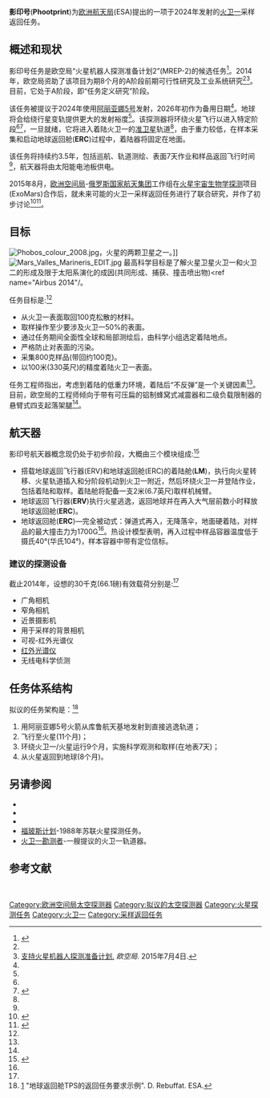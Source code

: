 {{Infobox spaceflight
| name                  = 影印号
| names_list            = 火卫一采样返回任务

<!--image of the spacecraft/mission-->
| image                 = <!--omit the "file" prefix-->
| image_caption         = 
| image_alt             = 
| image_size            =

<!--Basic details-->
| mission_type          = 技术演示、采样返回
| operator              = [[欧洲空间局|欧洲空间局]]
| COSPAR_ID             = <!--spacecraft launched since 1963 only (aka NSSDC ID; eg. 1998-067A)-->
| SATCAT                = <!--satellite catalogue number, omit leading zeroes (e.g. 25544)-->
| website               = <!--Homepage of the craft/mission, OFFICIAL PAGES ONLY-->
| mission_duration      = 3.5年(计划)<ref name="Airbus 2014"/>
| distance_travelled    = <!--How far the spacecraft travelled (if known)-->
| orbits_completed      = <!--number of times the spacecraft orbited the Earth - see below for spacecraft beyond Earth orbit-->
| suborbital_range      = <!--downrange distance reached if spacecraft did not enter orbit-->
| suborbital_apogee     = <!--altitude reached if spacecraft did not enter orbit-->

<!--Spacecraft properties-->
| spacecraft            = <!--Spacecraft name/serial number (eg. Space Shuttle ''Discovery'', Apollo CM-118), etc-->
| spacecraft_type       = <!--eg. GPS Block II, Kobalt-M, US-K, etc-->
| spacecraft_bus        = <!--eg. A2100M, Star-2, etc-->
| manufacturer          = [[空中巴士国防航天|空客国防与航天公司]]
| launch_mass           =4200千克(9300磅)<ref name="Airbus 2014"/>
| BOL_mass              = <!--spacecraft mass in orbit at beginning of operational life, after LEOP phase-->
| landing_mass          = <!--Mass after landing (recovered spacecraft only)-->
| dry_mass              = <!--spacecraft mass in orbit without fuel-->
| payload_mass          = <!--Mass of cargo carried by spacecraft (eg. for Space Shuttle), or total mass of instrumentation/equipment/experiments for mission-->
| dimensions            = <!--body dimensions and solar array span-->
| power                 = <!--end-of-life power, in watts-->

<!--Launch details-->
| launch_date           = 2024年(提议)
| launch_rocket         = [[亚利安5号运载火箭|阿丽亚娜5号]]
| launch_site           = [[圭亚那太空中心|圭亚那航天中心]] <!--Where the rocket launched from, including complex and pad; do not include the full address or country-->
| launch_contractor     = <!--organisation(s) that conducted the launch (eg. United Launch Alliance, Arianespace, etc)-->
| deployment_from       = <!--place where deployed from-->
| deployment_date       = <!--date deployed-->
| entered_service       = <!--date on which the spacecraft entered service, if it did not do so immediately after launch-->
<!-- * - e.g. Proton-M/Briz-M not Proton-M, but Titan IV(401)A not Titan IV(401)A-Centaur-->

<!--end of mission-->
| disposal_type         = 返回舱<!--Whether the spacecraft was deorbited, decommissioned, placed in a graveyard orbit, etc-->
| last_contact          = <!--when last signal received if not decommissioned-->
| landing_date          = ~2027年<!--when the spacecraft made a controlled 返回舱 landing, not needed if it did not return intact-->
| landing_site          = <!--where the craft landed; site/runway or coordinates-->
<!--
    The following template should be used for ONE of the three above fields "end_of_mission", "decay" or "landing" if the spacecraft is no longer operational.
    If it landed intact, use it for the landing time, otherwise for the date it ceased operations, or the decay date if it was still operational when it re-entered.
    {{end date|YYYY|MM|DD|hh|mm|ss|TZ=Z}} (for Zulu/UTC) or {{end date|YYYY|MM|DD}} (if time unknown) 
-->

<!--orbit parameters-->
<!--as science-related articles, SI units should be the principal units of measurement, however we usually use {{convert}} to display imperial units in parentheses after the initial values-->
| orbit_reference       = [[火星|火星]] <!--geocentric, selenocentric, etc - please link (e.g. [[Geocentric_orbit|Geocentric]])-->
| orbit_regime          = <!--high, low, medium, molniya, GSO - please link (e.g. [[Low_Earth_orbit|Low Earth]] - please don't use acronyms-->
| orbit_longitude       = <!--geosynchronous satellites only-->
| orbit_slot            = <!--Designation of orbital position or slot, if not longitude (e.g plane and position of a GPS satellite)-->
| orbit_semimajor       = <!--semimajor axis-->
| orbit_eccentricity    = <!--orbital eccentricity-->
| orbit_periapsis       = <!--periapsis altitude--> 
| orbit_apoapsis        = <!--apoapsis altitude--> 
| orbit_inclination     = <!--orbital inclination--> 
| orbit_period          = <!--time taken to complete an orbit-->
| orbit_RAAN            = <!--right ascension of the ascending node-->
| orbit_arg_periapsis   = <!--argument of perigee/periapsis-->
| orbit_mean_anomaly    = <!--mean anomaly at epoch, only use in conjunction with an epoch value-->
| orbit_mean_motion     = <!--mean motion of the satellite, usually measured in orbits per day-->
| orbit_repeat          = <!--repeat interval/revisit time-->
| orbit_velocity        = <!--speed at which the spacecraft was travelling at epoch - only use for spacecraft with low orbital eccentricity-->
| orbit_epoch           = <!--the date at which the orbit parameters were correct-->
| orbit_rev_number      = <!--revolution number-->
| apsis                 = <!--planet specific apsis term (eg. gee/helion/selene/etc - defaults to generic "apsis")-->

|interplanetary         = [[火卫一|火卫一]]<!--Infobox spaceflight/IP can be called multiple times for missions with multiple targets or combined orbiter/lander missions, etc-->
 {{Infobox spaceflight/IP
   |type                = lander <!--delete as appropriate, MUST BE ONE OF THESE OPTIONS: flyby/orbiter/impactor/atmospheric/lander/rover -->
   |object              = [[火卫一|火卫一]]
   |orbits              = <!--number of orbits completed at target body (if applicable and known)-->
   |component           = <!--part of the spacecraft involved, if spacecraft split into multiple components-->
   |arrival_date        = <!--Flybys: date/time of closest approach; Orbiters; orbital insertion date; Impactors/Landers/Rovers: impact/landing date/time; Atmospheric probes: atmospheric entry time-->
   |departure_date      = <!--Date of leaving orbit for orbiters, date of launch for landers which took off again-->
   |location            = <!--landing/impact site, including EOM impacts for atmospheric probes and lunar/asteroid orbiters-->
   |distance            = <!--closest approach distance for flybys, distance travelled on surface for rovers, omit for others-->
   |sample_mass         = 800克；取回约100克(0.22磅) 
   <!--Orbit parameters, ONLY USE IF THE ABOVE ORBIT PARAMETERS SECTION DOESN'T APPLY TO THE TARGET-->
   |periapsis           = <!--periapsis altitude-->
   |apoapsis            = <!--apoapsis altitude--> 
   |inclination         = <!--inclination to the object's equator-->
   |apsis               = <!--planet specific apsis term, as above-->
 }}

<!--transponder parameters-->
| trans_band            = <!--Transponder frequency bands-->
| trans_frequency       = <!--specific frequencies-->
| trans_bandwidth       = <!--bandwidth-->
| trans_capacity        = <!--capacity of the transponders-->
| trans_coverage        = <!--area covered-->
| trans_TWTA            = <!--TWTA output power-->
| trans_EIRP            = <!--equivalent isotropic power-->
| trans_HPBW            = <!--half-power beam width-->

<!--mission insignia or patch-->
| insignia              = <!--omit the "file" prefix-->
| insignia_caption      = <!--image caption-->
| insignia_alt          = <!--image alt text-->
| insignia_size         = <!--include px/em; defaults to 180px-->
}}
'''影印号'''('''Phootprint''')为[[欧洲航天局|欧洲航天局]](ESA)提出的一项于2024年发射的[[火卫一|火卫一]]采样返回任务。

==概述和现状==
影印号任务是欧空局“火星机器人探测准备计划2”(MREP-2)的候选任务<ref name="Airbus 2014">{{cite conference |last1=Barraclough |first1=Simon |last2=Ratcliffe |first2=Andrew |last3=Buchwald |first3=Robert |last4=Scheer |first4=Heloise |last5=Chapuy |first5=Marc |last6=Garland |first6=Martin |title=影印号：欧洲火卫一采样返回任务|url=http://solarsystem.nasa.gov/docs/03_Phootprint_A%20European%20Phobos%20Sample%20Return%20Mission_Ratcliffe.pdf |conference=第十一届国际行星探测器研讨会|publisher=空客国防与航天公司|date=2014年6月16日|access-date=2015年12月22日 |archive-url=https://web.archive.org/web/20160129204028/http://solarsystem.nasa.gov/docs/03_Phootprint_A%20European%20Phobos%20Sample%20Return%20Mission_Ratcliffe.pdf |archive-date=2016年1月29日}}</ref>。2014年，欧空局资助了该项目为期8个月的A阶段前期可行性研究及工业系统研究<ref name="Airbus 2014"/><ref>[http://sci.esa.int/sre-fmp/31586-sre-fmp-solar-system-and-robotic-exploration-missions-section/ 支持火星机器人探测准备计划.] {{Wayback|url=http://sci.esa.int/sre-fmp/31586-sre-fmp-solar-system-and-robotic-exploration-missions-section/ |date=20160604135745 }}''欧空局''. 2015年7月4日.</ref>。目前，它处于A阶段，即“任务定义研究”阶段。

该任务被提议于2024年使用[[亚利安5号运载火箭|阿丽亚娜5号]]发射，2026年初作为备用日期<ref name="Airbus 2014"/>。地球将会给绕行星变轨提供更大的发射裕度<ref name="Airbus 2014"/>。该探测器将环绕火星飞行以进入特定阶段<ref name="Airbus 2014"/><ref name="COSPAR 2014">{{cite journal |bibcode=2014cosp...40E1592K |title=影印号-一项火卫一采样返回任务研究|last1=Koschny |first1=Detlef |last2=Svedhem |first2=Håkan |first3=Denis |last3=Rebuffat |journal=ESA |date= August 2, 2014 |volume=40|pages=B0.4–9–14 }}</ref>，一旦就绪，它将进入着陆火卫一的[[准卫星|准卫星]]轨道<ref name="Airbus 2014"/>，由于重力较低，在样本采集和启动地球返回舱('''ERC''')过程中，着陆器将固定在地面。

该任务将持续约3.5年，包括巡航、轨道测绘、表面7天作业和样品返回飞行时间<ref name="Airbus 2014"/>，航天器将由太阳能电池板供电。

2015年8月，[[欧洲空间局|欧洲空间局]]-[[俄罗斯航太|俄罗斯国家航天集团]]工作组在[[ExoMars|火星宇宙生物学探测]]项目(ExoMars)合作后，就未来可能的火卫一采样返回任务进行了联合研究，并作了初步讨论<ref name="Roscosmos 2015">{{cite news|url=http://www.esa.int/About_Us/Exhibitions/ESA_at_MAKS_2015|title=2015年欧洲航天局会议|work=欧洲空间局|location=俄罗斯茹科夫斯基市|publisher=欧洲空间局|access-date=2015-12-22|archive-date=2021-01-07|archive-url=https://web.archive.org/web/20210107162639/http://www.esa.int/About_Us/Exhibitions/ESA_at_MAKS_2015}}</ref><ref name="PS 2014">{{cite news |last=Kane |first=Van |url=http://www.planetary.org/blogs/guest-blogs/van-kane/20140609-a-checkup-on-future-mars-missions.html |title=对未来火星任务的检查 |work=行星学会 |date=2014年6月9日 |access-date=2015-12-22 |archive-date=2018-07-01 |archive-url=https://web.archive.org/web/20180701140254/http://www.planetary.org/blogs/guest-blogs/van-kane/20140609-a-checkup-on-future-mars-missions.html }}</ref>。

==目标==
[[File:Phobos_colour_2008.jpg|thumb]]，火星的两颗卫星之一。]]
[[File:Mars_Valles_Marineris_EDIT.jpg|thumb]]
最高科学目标是了解火星卫星火卫一和火卫二的形成及限于太阳系演化的成因(共同形成、捕获、撞击喷出物)<ref name="Airbus 2014"/。

任务目标是:<ref name="Airbus 2014"/>
*从火卫一表面取回100克松散的材料。
*取样操作至少要涉及火卫一50%的表面。
*通过任务期间全面性全球和局部测绘后，由科学小组选定着陆地点。 
*严格防止对表面的污染。
*采集800克样品(带回约100克)。
*以100米(330英尺)的精度着陆火卫一表面。

任务工程师指出，考虑到着陆的低重力环境，着陆后“不反弹”是一个关键因素<ref name="ESTEC 2014"/>。目前，欧空局的工程师倾向于带有可压扁的铝制蜂窝式减震器和二级负载限制器的悬臂式四支起落架腿<ref name="Airbus 2014"/>。

==航天器==
影印号航天器概念现仍处于初步阶段，大概由三个模块组成:<ref name="ESTEC 2014">{{cite conference |last1=Chitu |first1=Cristian Corneliu |last2=Stefanescu |first2=Raluca |last3=Bajanaru |first3=Paul |last4=Galipienzo |first4=Julio |last5=Rybus |first5=Tomasz |last6=Seweryn |first6=Karol |last7=Visentin |first7=Gianfranco |last8=Ortega |first8=Cristina |last9=Barciński |first9=Tomasz |title=自动化着地增强型主动起落架系统的设计与研制 |url=http://robotics.estec.esa.int/ASTRA/Astra2015/Papers/Session%209A/98865_Chitu.pdf |conference=欧洲空间研究和技术中心 |publisher=欧洲空间局 |year=2014年 |access-date=2021-02-11 |archive-date=2022-03-13 |archive-url=https://web.archive.org/web/20220313172401/http://robotics.estec.esa.int/ASTRA/Astra2015/Papers/Session%209A/98865_Chitu.pdf }}</ref>

*搭载地球返回飞行器(ERV)和地球返回舱(ERC)的着陆舱('''LM''')，执行向火星转移、火星轨道插入和分阶段机动到火卫一附近，然后环绕火卫一并登陆作业，包括着陆和取样。着陆舱将配备一支2米(6.7英尺)取样机械臂。
*地球返回飞行器('''ERV''')执行火星逃逸，返回地球并在再入大气层前数小时释放地球返回舱('''ERC''')。
*地球返回舱('''ERC''')—完全被动式：弹道式再入，无降落伞，地面硬着陆，对样品的最大撞击力为1700G<ref name="Airbus 2014"/>。热设计模型表明，再入过程中样品容器温度低于摄氏40°(华氏104°)，样本容器中带有定位信标。
===建议的探测设备===
截止2014年，设想的30千克(66.1磅)有效载荷分别是:<ref name="COSPAR 2014"/>
 
*广角相机
*窄角相机
*近景摄影机
*用于采样的背景相机
*可视-红外光谱仪
*[[红外光谱学|红外光谱仪]]
*无线电科学侦测

==任务体系结构 ==
拟议的任务架构是：<ref>[http://www.congrexprojects.com/docs/default-source/13c06_docs/session-1-rebuffat.pdf?sfvrsn=0] {{Webarchive|url=https://web.archive.org/web/20151117020758/http://www.congrexprojects.com/docs/default-source/13c06_docs/session-1-rebuffat.pdf?sfvrsn=0 |date=2015-11-17 }} "地球返回舱TPS的返回任务要求示例". D. Rebuffat. ESA.</ref>
#用阿丽亚娜5号火箭从库鲁航天基地发射到直接逃逸轨道； 
#飞行至火星(11个月)；
#环绕火卫一/火星运行9个月，实施科学观测和取样(在地表7天)； 
#从火星返回到地球(8个月)。 

==另请参阅==
* {{annotated link|福布斯-土壤}}
* {{annotated link|火星探测任务列表}}
* {{annotated link|火卫一和火卫二及火星环境探测}}
* [[弗伯斯2号|福玻斯计划]]-1988年苏联火星探测任务。
* [[火卫一勘测者|火卫一勘测者]]-一艘提议的火卫一轨道器。

==参考文献==
{{reflist}}
 
{{歐洲太空總署}}
{{火星太空船}}
[[Category:欧洲空间局太空探测器|Category:欧洲空间局太空探测器]]
[[Category:拟议的太空探测器|Category:拟议的太空探测器]]
[[Category:火星探测任务|Category:火星探测任务]]
[[Category:火卫一|Category:火卫一]]
[[Category:采样返回任务|Category:采样返回任务]]